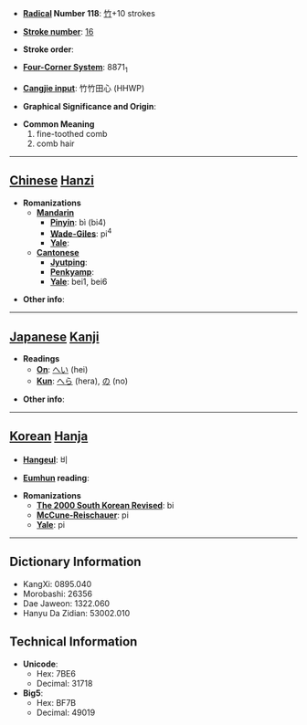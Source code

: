 * '''[[Wiktionary:Chinese radical index| Radical]] Number 118''': [[Wiktionary:Chinese radical index 竹|竹]]+10 strokes

* '''[[Wiktionary:Chinese total strokes index|Stroke number]]''': [[Wiktionary:Chinese total strokes index 16|16]]

* '''Stroke order''': 

* '''[[Wiktionary:Chinese four corner index|Four-Corner System]]''': 8871<sub>1</sub>

* '''[[Wiktionary:Chinese Cangjie index|Cangjie input]]''': 竹竹田心 (HHWP)

* '''Graphical Significance and Origin''': 

* '''Common Meaning'''
*#fine-toothed comb
*# comb hair


----

== [[Chinese]] [[Hanzi]] ==

* '''Romanizations'''
** '''[[Mandarin]]'''
*** '''[[Pinyin]]''': bì (bi4)
*** '''[[Wade-Giles]]''': pi<sup>4</sup>
*** '''[[Yale]]''': 
** '''[[Cantonese]]'''
*** '''[[Jyutping]]''':
*** '''[[Penkyamp]]''': 
*** '''[[Yale]]''': bei1, bei6

* '''Other info''': 

----

== [[Japanese]] [[Kanji]] ==

* '''Readings'''
** '''[[On]]''': [[へい]] (hei)
** '''[[Kun]]''': [[へら]] (hera), [[の]] (no)

* '''Other info''':  

----

== [[Korean]] [[Hanja]] ==

* '''[[Hangeul]]''': 비

* '''[[Eumhun]] reading''': 

* '''Romanizations'''
** '''[[The 2000 South Korean Revised Romanization|The 2000 South Korean Revised]]''': bi
** '''[[McCune-Reischauer]]''': pi
** '''[[Yale]]''': pi

----

== Dictionary Information ==

* KangXi: 0895.040
* Morobashi: 26356
* Dae Jaweon: 1322.060
* Hanyu Da Zidian: 53002.010

== Technical Information ==

* '''Unicode''':
** Hex: 7BE6
** Decimal: 31718
* '''Big5''':
** Hex: BF7B
** Decimal: 49019